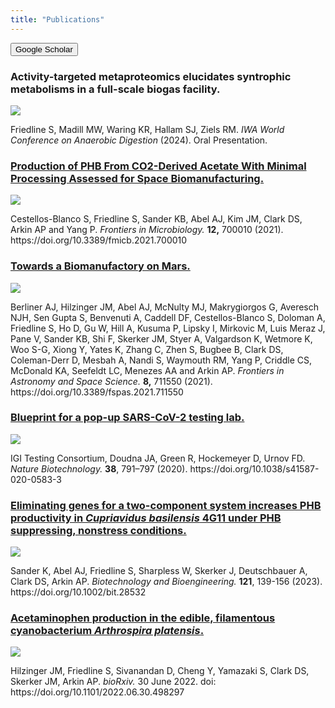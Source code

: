 ```yaml
---
title: "Publications"
---
```


<button type="button" class="btn btn-primary" onclick="window.location.href='https://scholar.google.com/citations?user=Ya9SG8MAAAAJ';">
  Google Scholar
</button>

</n>

### Activity-targeted metaproteomics elucidates syntrophic metabolisms in a full-scale biogas facility.

![](iwa1.jpg){.column-margin}

Friedline S, Madill MW, Waring KR, Hallam SJ, Ziels RM. *IWA World Conference on Anaerobic Digestion* (2024). Oral Presentation.

### [Production of PHB From CO2-Derived Acetate With Minimal Processing Assessed for Space Biomanufacturing.](https://doi.org/10.3389/fmicb.2021.700010)

![](frontiers1.jpg){.column-margin}

Cestellos-Blanco S, Friedline S, Sander KB, Abel AJ, Kim JM, Clark DS, Arkin AP and Yang P. *Frontiers in Microbiology.* **12,** 700010 (2021). https://doi.org/10.3389/fmicb.2021.700010

### [Towards a Biomanufactory on Mars.](https://doi.org/10.3389/fspas.2021.711550)

::: column-margin
![](frontiers2.jpg)
:::

Berliner AJ, Hilzinger JM, Abel AJ, McNulty MJ, Makrygiorgos G, Averesch NJH, Sen Gupta S, Benvenuti A, Caddell DF, Cestellos-Blanco S, Doloman A, Friedline S, Ho D, Gu W, Hill A, Kusuma P, Lipsky I, Mirkovic M, Luis Meraz J, Pane V, Sander KB, Shi F, Skerker JM, Styer A, Valgardson K, Wetmore K, Woo S-G, Xiong Y, Yates K, Zhang C, Zhen S, Bugbee B, Clark DS, Coleman-Derr D, Mesbah A, Nandi S, Waymouth RM, Yang P, Criddle CS, McDonald KA, Seefeldt LC, Menezes AA and Arkin AP. *Frontiers in Astronomy and Space Science.* **8,** 711550 (2021). https://doi.org/10.3389/fspas.2021.711550

### [Blueprint for a pop-up SARS-CoV-2 testing lab.](https://doi.org/10.1038/s41587-020-0583-3)

![](nature1.jpg){.column-margin}

IGI Testing Consortium, Doudna JA, Green R, Hockemeyer D, Urnov FD. *Nature Biotechnology.* **38**, 791--797 (2020). https://doi.org/10.1038/s41587-020-0583-3

### [Eliminating genes for a two-component system increases PHB productivity in *Cupriavidus basilensis* 4G11 under PHB suppressing, nonstress conditions.](https://doi.org/10.1002/bit.28532)

![](bnb1.jpg){.column-margin}

Sander K, Abel AJ, Friedline S, Sharpless W, Skerker J, Deutschbauer A, Clark DS, Arkin AP. *Biotechnology and Bioengineering.* **121**, 139-156 (2023). https://doi.org/10.1002/bit.28532

### [Acetaminophen production in the edible, filamentous cyanobacterium *Arthrospira platensis*.](https://doi.org/10.1101/2022.06.30.498297)

![](biorxiv1.jpg){.column-margin}

Hilzinger JM, Friedline S, Sivanandan D, Cheng Y, Yamazaki S, Clark DS, Skerker JM, Arkin AP. *bioRxiv.* 30 June 2022. doi: https://doi.org/10.1101/2022.06.30.498297
